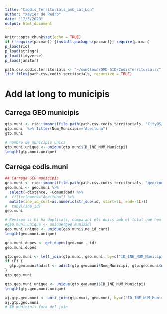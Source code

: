 ```yaml
---
title: "Caodis_Territorials_amb_Lat_Lon"
author: "Xavier de Pedro"
date: "17/5/2020"
output: html_document
---
```


```r
knitr::opts_chunk$set(echo = TRUE)
if (!require(pacman)) {install.packages(pacman)}; require(pacman)
p_load(rio)
p_load(stringr)
p_load(tidyverse)
p_load(janitor)
```

```r
path.csv.codis.territorials <- "~/ownCloud/OMD-GID/CodisTerritorials/"
list.files(path.csv.codis.territorials, recursive = TRUE)
```

# Add lat long to municipis

## Carrega GEO municipis

```r
gtp.muni <- rio::import(file.path(path.csv.codis.territorials, "CityOS/GTP_GEO_municipis_INE.csv"))
gtp.muni  %>% filter(Nom_Municipi=="Aceituna")
gtp.muni
```

```r
# nombre de municipis unics
gtp.muni.unique <- unique(gtp.muni$ID_INE_NUM_Municipi)
length(gtp.muni.unique)
```


## Carrega codis.muni

```r
## Carrega GEO municipis
geo.muni <- rio::import(file.path(path.csv.codis.territorials, "geo/codis.muni.csv"))
geo.muni <- geo.muni %>% 
  select(-distance, -Comunidad) %>% 
#  filter(name=="Aceituna") %>% 
  mutate(ine_id_curt=as.numeric(str_sub(id, start=7L, end=-1L))) 
#  tabyl(ine_id)
geo.muni
```

```r
# Revisem si hi ha duplicats, comparant els únics amb el total que hem vist abans
#geo.muni.unique <- unique(geo.muni$id)
geo.muni.unique <- unique(geo.muni$ine_id_curt)
length(geo.muni.unique)
```

```r
geo.muni.dupes <- get_dupes(geo.muni, id)
geo.muni.dupes
```

```r
gtp.geo.muni <- left_join(gtp.muni, geo.muni, by=c("ID_INE_NUM_Municipi_Curt"="ine_id_curt"))
if (F) {
  gtp.geo.muni$adist <- adist(gtp.geo.muni$Nom_Municipi, gtp.geo.muni$name)
}
gtp.geo.muni
```

```r
gtp.geo.muni.unique <- unique(gtp.geo.muni$ID_INE_NUM_Municipi)
length(gtp.geo.muni.unique)
```


```r
aj.gtp.geo.muni <- anti_join(gtp.muni, geo.muni, by=c("ID_INE_NUM_Municipi_Curt"="ine_id_curt"))
aj.gtp.geo.muni
# 60 municipis fora del join
```

